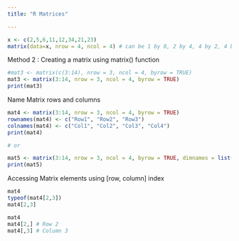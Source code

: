 ```yaml
---
title: "R Matrices"

---
```



```r
x <- c(2,5,6,11,12,34,21,23)
matrix(data=x, nrow = 4, ncol = 4) # can be 1 by 8, 2 by 4, 4 by 2, 4 by 4 etc

```
Method 2 : Creating a matrix using matrix() function
```r
#mat3 <- matrix(c(3:14), nrow = 3, ncol = 4, byrow = TRUE)
mat3 <- matrix(3:14, nrow = 3, ncol = 4, byrow = TRUE)
print(mat3)
```
Name Matrix rows and columns
```r
mat4 <- matrix(3:14, nrow = 3, ncol = 4, byrow = TRUE)
rownames(mat4) <- c("Row1", "Row2", "Row3")
colnames(mat4) <- c("Col1", "Col2", "Col3", "Col4")
print(mat4)

# or

mat5 <- matrix(3:14, nrow = 3, ncol = 4, byrow = TRUE, dimnames = list(c("Row1", "Row2", "Row3"), c("Col1", "Col2", "Col3", "Col4")))
print(mat5)
```
Accessing Matrix elements using [row, column] index

```r
mat4
typeof(mat4[2,3])
mat4[2,3]
```
```r
mat4
mat4[2,] # Row 2
mat4[,3] # Column 3
```